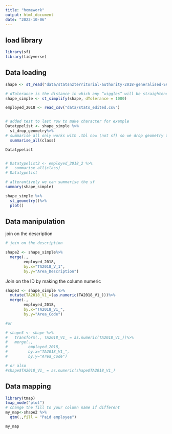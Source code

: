 ```yaml
---
title: "homework"
output: html_document
date: "2022-10-06"
---
```

## load library

```r
library(sf)
library(tidyverse) 
```

## Data loading

```r

shape <- st_read("data/statsnzterritorial-authority-2018-generalised-SHP/territorial-authority-2018-generalised.shp")

# dTolerance is the distance in which any “wiggles” will be straightened
shape_simple <- st_simplify(shape, dTolerance = 1000)

employed_2018 <- read_csv("data/stats_edited.csv")


# added test to last row to make character for example
Datatypelist <- shape_simple %>%
  st_drop_geometry%>% 
# summarise all only works with .tbl now (not sf) so we drop geometry to check  
  summarise_all(class)

Datatypelist


# Datatypelist2 <- employed_2018_2 %>% 
#   summarise_all(class)
# Datatypelist

# alterantively we can summarise the sf
summary(shape_simple)

shape_simple %>%
  st_geometry()%>%
  plot()
```
## Data manipulation 
join on the description 

```r
# join on the description 

shape2 <- shape_simple%>%
  merge(.,
        employed_2018,
        by.x="TA2018_V_1", 
        by.y="Area_Description")
```

Join on the ID by making the column numeric
```r


shape3 <- shape_simple %>%
  mutate(TA2018_V1_=(as.numeric(TA2018_V1_)))%>%
  merge(.,
        employed_2018,
        by.x="TA2018_V1_", 
        by.y="Area_Code")

#or 

# shape3 <- shape %>%
#   transform(., TA2018_V1_ = as.numeric(TA2018_V1_))%>%
#   merge(.,
#         employed_2018,
#         by.x="TA2018_V1_", 
#         by.y="Area_Code")

# or also 
#shape$TA2018_V1_ = as.numeric(shape$TA2018_V1_)
```

## Data mapping

```r
library(tmap)
tmap_mode("plot")
# change the fill to your column name if different
my_map<-shape2 %>%
  qtm(.,fill = "Paid employee")

my_map
```


